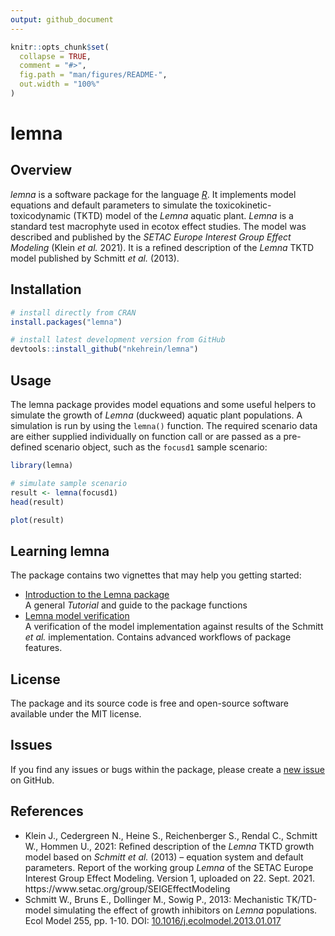```yaml
---
output: github_document
---
```


<!-- README.md is generated from README.Rmd. Please edit that file -->

```r
knitr::opts_chunk$set(
  collapse = TRUE,
  comment = "#>",
  fig.path = "man/figures/README-",
  out.width = "100%"
)
```

# lemna

<!-- badges: start -->
<!-- badges: end -->

## Overview


*lemna* is a software package for the language [*R*](https://www.r-project.org/).
It implements model equations and default parameters to simulate the
toxicokinetic-toxicodynamic (TKTD) model of the *Lemna* aquatic plant.
*Lemna* is a standard test macrophyte used in ecotox effect studies. The model
was described and published by the *SETAC Europe Interest Group Effect Modeling*
(Klein *et al.* 2021). It is a refined description of the *Lemna* TKTD model
published by Schmitt *et al.* (2013).


## Installation

```r
# install directly from CRAN
install.packages("lemna")

# install latest development version from GitHub
devtools::install_github("nkehrein/lemna")
```

## Usage

The lemna package provides model equations and some useful helpers to simulate
the growth of *Lemna* (duckweed) aquatic plant populations. A simulation is run
by using the `lemna()` function. The required scenario data are either supplied
individually on function call or are passed as a pre-defined scenario object,
such as the `focusd1` sample scenario:

```r
library(lemna)

# simulate sample scenario
result <- lemna(focusd1)
head(result)

plot(result)
```

## Learning lemna

The package contains two vignettes that may help you getting started:

 - [Introduction to the Lemna package](https://nkehrein.github.io/lemna/lemna-introduction.html)<br />
   A general *Tutorial* and guide to the package functions
 - [Lemna model verification](https://nkehrein.github.io/lemna/lemna-verification.html)<br />
   A verification of the model implementation against results of the Schmitt
   *et al.* implementation. Contains advanced workflows of package features.

## License

The package and its source code is free and open-source software available under
the MIT license.

## Issues

If you find any issues or bugs within the package, please create a
[new issue](https://github.com/nkehrein/lemna/issues) on GitHub.

## References

- Klein J., Cedergreen N., Heine S., Reichenberger S., Rendal C.,
  Schmitt W., Hommen U., 2021: Refined description of the *Lemna* TKTD growth model
  based on *Schmitt et al.* (2013) – equation system and default parameters.
  Report of the working group *Lemna* of the SETAC Europe Interest Group Effect
  Modeling. Version 1, uploaded on 22. Sept. 2021.
  https://www.setac.org/group/SEIGEffectModeling
- Schmitt W., Bruns E., Dollinger M., Sowig P., 2013: Mechanistic TK/TD-model
  simulating the effect of growth inhibitors on *Lemna* populations. Ecol Model
  255, pp. 1-10. DOI: [10.1016/j.ecolmodel.2013.01.017](https://doi.org/10.1016/j.ecolmodel.2013.01.017)
